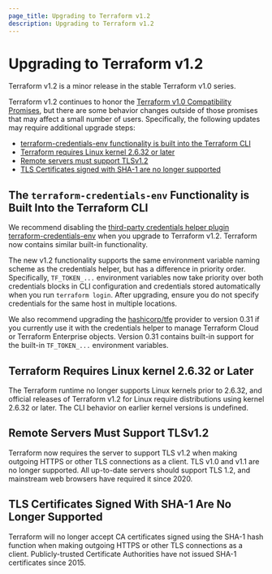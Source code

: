 ```yaml
---
page_title: Upgrading to Terraform v1.2
description: Upgrading to Terraform v1.2
---
```


# Upgrading to Terraform v1.2

Terraform v1.2 is a minor release in the stable Terraform v1.0 series.

Terraform v1.2 continues to honor the
[Terraform v1.0 Compatibility Promises](/language/v1-compatibility-promises),
but there are some behavior changes outside of those promises that may affect a
small number of users. Specifically, the following updates may require additional upgrade steps:

* [terraform-credentials-env functionality is built into the Terraform CLI](#the-terraform-credentials-env-functionality-is-built-into-the-terraform-cli)
* [Terraform requires Linux kernel 2.6.32 or later](#terraform-requires-linux-kernel-2-6-32-or-later)
* [Remote servers must support TLSv1.2](#remote-servers-must-support-tlsv1-2)
* [TLS Certificates signed with SHA-1 are no longer supported](#tls-certificates-signed-with-sha-1-are-no-longer-supported)

## The `terraform-credentials-env` Functionality is Built Into the Terraform CLI

We recommend disabling the [third-party credentials helper plugin terraform-credentials-env](https://github.com/apparentlymart/terraform-credentials-env) when you upgrade to Terraform v1.2. Terraform now contains similar built-in functionality.

The new v1.2 functionality supports the same environment variable naming scheme as the credentials helper, but has a difference in priority order. Specifically, `TF_TOKEN_...` environment variables now take priority over both credentials blocks in CLI configuration and credentials stored automatically when you run `terraform login`. After upgrading, ensure you do not specify credentials for the same host in multiple locations.

We also recommend upgrading the [hashicorp/tfe](https://registry.terraform.io/providers/hashicorp/tfe) provider to version 0.31 if you currently use it with the credentials helper to manage Terraform Cloud or Terraform Enterprise objects. Version 0.31 contains built-in support for the built-in `TF_TOKEN_...` environment variables.

## Terraform Requires Linux kernel 2.6.32 or Later

The Terraform runtime no longer supports Linux kernels prior to
2.6.32, and official releases of Terraform v1.2 for Linux
require distributions using kernel 2.6.32 or later. The CLI behavior on earlier
kernel versions is undefined.

## Remote Servers Must Support TLSv1.2

Terraform now requires the server to support TLS v1.2 when making outgoing HTTPS or other TLS connections as a client. TLS v1.0 and v1.1 are no longer
supported. All up-to-date servers should support TLS 1.2, and mainstream
web browsers have required it since 2020.

## TLS Certificates Signed With SHA-1 Are No Longer Supported

Terraform will no longer accept CA certificates signed using the SHA-1 hash function when making outgoing HTTPS or other TLS connections as a client. Publicly-trusted Certificate Authorities have not issued SHA-1 certificates since 2015.

